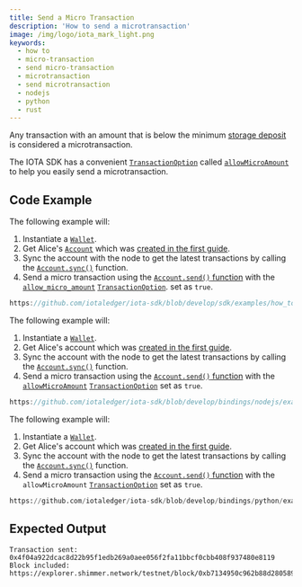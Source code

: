 ```yaml
---
title: Send a Micro Transaction
description: 'How to send a microtransaction'
image: /img/logo/iota_mark_light.png
keywords:
  - how to
  - micro-transaction
  - send micro-transaction
  - microtransaction
  - send microtransaction
  - nodejs
  - python
  - rust
---
```



Any transaction with an amount that is below the minimum
[storage deposit](https://wiki.iota.org/shimmer/develop/explanations/what-is-stardust/storage-deposit/) is considered a
microtransaction.

The IOTA SDK has a convenient
[`TransactionOption`](../../../references/nodejs/interfaces/TransactionOptions/#allowmicroamount)
called [`allowMicroAmount`](../../../references/nodejs/interfaces/TransactionOptions/#allowmicroamount) to help you easily
send a microtransaction.

<TipFaucet />

## Code Example

<Tabs groupId="language" queryString>

<TabItem value="rust" label="Rust">

The following example will:

1. Instantiate a [`Wallet`](https://docs.rs/iota-sdk/latest/iota_sdk/wallet/core/struct.Wallet.html).
2. Get Alice's [`Account`](https://docs.rs/iota-sdk/latest/iota_sdk/wallet/account/struct.Account.html) which was
   [created in the first guide](../accounts-and-addresses/create-account.mdx).
3. Sync the account with the node to get the latest transactions by calling the [`Account.sync()`](https://docs.rs/iota-sdk/latest/iota_sdk/wallet/account/struct.Account.html#method.sync)
   function.
4. Send a micro transaction using the
   [`Account.send()` function](https://docs.rs/iota-sdk/latest/iota_sdk/wallet/account/struct.Account.html#method.send) with
   the [`allow_micro_amount`](../../../references/nodejs/interfaces/TransactionOptions/#allowmicroamount)
   [`TransactionOption`](https://docs.rs/iota-sdk/latest/iota_sdk/wallet/account/struct.TransactionOptions.html).
   set as `true`.

```rust reference
https://github.com/iotaledger/iota-sdk/blob/develop/sdk/examples/how_tos/advanced_transactions/send_micro_transaction.rs
```

</TabItem>
<TabItem value="typescript-node" label="Typescript (Node.js)">

The following example will:

1. Instantiate a [`Wallet`](../../../references/nodejs/classes/Wallet).
2. Get Alice's account which was [created in the first guide](../accounts-and-addresses/create-account.mdx).
3. Sync the account with the node to get the latest transactions by calling the [`Account.sync()`](../../../references/nodejs/classes/Account/#sync)
   function.
4. Send a micro transaction using the
   [`Account.send()` function](../../../references/nodejs/classes/Account/#send) with
   the [`allowMicroAmount`](../../../references/nodejs/interfaces/TransactionOptions/#allowmicroamount)
   [`TransactionOption`](../../../references/nodejs/interfaces/TransactionOptions/) set as `true`.

```typescript reference
https://github.com/iotaledger/iota-sdk/blob/develop/bindings/nodejs/examples/how_tos/advanced_transactions/send_micro_transaction.ts
```

</TabItem>
<TabItem value="python" label="Python">

The following example will:

1. Instantiate a [`Wallet`](../../../references/python/iota_sdk/wallet/).
2. Get Alice's account which was [created in the first guide](../accounts-and-addresses/create-account.mdx).
3. Sync the account with the node to get the latest transactions by calling the [`Account.sync()`](../../../references/nodejs/classes/Account/#sync)
   function.
4. Send a micro transaction using the
   [`Account.send()` function](../../..references/python/iota_sdk/wallet/account/#send) with
   the `allowMicroAmount` [`TransactionOption`](../../../references/python/iota_sdk/types/transaction_options/) set as `true`.

```python reference
https://github.com/iotaledger/iota-sdk/blob/develop/bindings/python/examples/how_tos/advanced_transactions/send_micro_transaction.py
```

</TabItem>

</Tabs>

## Expected Output

```plaintext
Transaction sent: 0x4f04a922dcac8d22b95f1edb269a0aee056f2fa11bbcf0cbb408f937480e8119
Block included: https://explorer.shimmer.network/testnet/block/0xb7134950c962b88d280589e9431dcb70527c4cb72cb640e614c896643180007a
```
